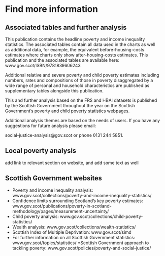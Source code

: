 # Find more information

## Associated tables and further analysis

This publication contains the headline poverty and income inequality statistics. The associated tables contain all data used in the charts as well as additional data, for example, the equivalent before-housing-costs estimates where charts only show after-housing-costs estimates. This publication and the associated tables are available here: www.gov.scot/ISBN/9781839606243

Additional relative and severe poverty and child poverty estimates including numbers, rates and compositions of those in poverty disaggregated by a wide range of personal and household characteristics are published as supplementary tables alongside this publication.

This and further analysis based on the FRS and HBAI datasets is published by the Scottish Government throughout the year on the Scottish Government's poverty and child poverty statistics webpages.

Additional analysis themes are based on the needs of users. If you have any suggestions for future analysis please email:

social-justice-analysis@gov.scot or phone 0131 244 5851.

## Local poverty analysis

add link to relevant section on website, and add some text as well

## Scottish Government websites

* Poverty and income inequality analysis: www.gov.scot/collections/poverty-and-income-inequality-statistics/
* Confidence limits surrounding Scotland's key poverty estimates: www.gov.scot/publications/poverty-in-scotland-methodology/pages/measurement-uncertainty/
* Child poverty analysis: www.gov.scot/collections/child-poverty-statistics/
* Wealth analysis: www.gov.scot/collections/wealth-statistics/
* Scottish Index of Multiple Deprivation: www.gov.scot/simd
* For further information on all Scottish Government statistics: www.gov.scot/topics/statistics/
*Scottish Government approach to tackling poverty: www.gov.scot/policies/poverty-and-social-justice/

